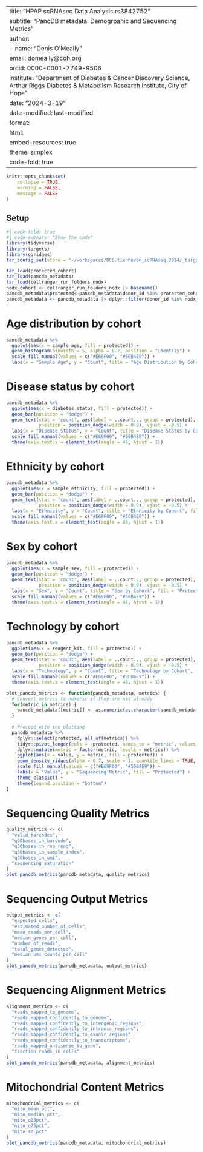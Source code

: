 
---
title: "HPAP scRNAseq Data Analysis rs3842752"
subtitle: "PancDB metadata: Demogrpahic and Sequencing Metrics"
author: 
- name: "Denis O'Meally"
  email: domeally@coh.org
  orcid: 0000-0001-7749-9506
institute: "Department of Diabetes & Cancer Discovery Science, <br/> Arthur Riggs Diabetes & Metabolism Research Institute, City of Hope"
date: "2024-3-19" 
date-modified: last-modified
format:
  html:
    embed-resources: true
    theme: simplex
    code-fold: true
---

```r
knitr::opts_chunk$set(
    collapse = TRUE,
    warning = FALSE,
    message = FALSE
)
```

## Setup

```r
#| code-fold: true
#| code-summary: "Show the code"
library(tidyverse)
library(targets)
library(ggridges)
tar_config_set(store = "~/workspaces/DCD.tienhoven_scRNAseq.2024/_targets")

tar_load(protected_cohort)
tar_load(pancdb_metadata)
tar_load(cellranger_run_folders_nodx)
nodx_cohort <- cellranger_run_folders_nodx |> basename()
pancdb_metadata$protected<-pancdb_metadata$donor_id %in% protected_cohort$sample_id
pancdb_metadata <- pancdb_metadata |> dplyr::filter(donor_id %in% nodx_cohort & str_detect(reagent_kit, "10X"))
```

# Age distribution by cohort
```r
pancdb_metadata %>%
  ggplot(aes(x = sample_age, fill = protected)) +
  geom_histogram(binwidth = 5, alpha = 0.7, position = "identity") +
  scale_fill_manual(values = c("#E69F00", "#56B4E9")) +
  labs(x = "Sample Age", y = "Count", title = "Age Distribution by Cohort", fill = "Protected")
```

# Disease status by cohort
```r
pancdb_metadata %>%
  ggplot(aes(x = diabetes_status, fill = protected)) +
  geom_bar(position = "dodge") +
  geom_text(stat = 'count', aes(label = ..count.., group = protected),
            position = position_dodge(width = 0.9), vjust = -0.5) +
  labs(x = "Disease Status", y = "Count", title = "Disease Status by Cohort", fill = "Protected") +
  scale_fill_manual(values = c("#E69F00", "#56B4E9")) +
  theme(axis.text.x = element_text(angle = 45, hjust = 1))
```

# Ethnicity by cohort
```r
pancdb_metadata %>%
  ggplot(aes(x = sample_ethnicity, fill = protected)) +
  geom_bar(position = "dodge") +
  geom_text(stat = 'count', aes(label = ..count.., group = protected),
            position = position_dodge(width = 0.9), vjust = -0.5) +
  labs(x = "Ethnicity", y = "Count", title = "Ethnicity by Cohort", fill = "Protected") +
  scale_fill_manual(values = c("#E69F00", "#56B4E9")) +
  theme(axis.text.x = element_text(angle = 45, hjust = 1))
```

# Sex by cohort
```r
pancdb_metadata %>%
  ggplot(aes(x = sample_sex, fill = protected)) +
  geom_bar(position = "dodge") +
  geom_text(stat = 'count', aes(label = ..count.., group = protected),
            position = position_dodge(width = 0.9), vjust = -0.5) +
  labs(x = "Sex", y = "Count", title = "Sex by Cohort", fill = "Protected") +
  scale_fill_manual(values = c("#E69F00", "#56B4E9")) +
  theme(axis.text.x = element_text(angle = 45, hjust = 1))
```

# Technology by cohort
```r
pancdb_metadata %>%
  ggplot(aes(x = reagent_kit, fill = protected)) +
  geom_bar(position = "dodge") +
  geom_text(stat = 'count', aes(label = ..count.., group = protected),
            position = position_dodge(width = 0.9), vjust = -0.5) +
  labs(x = "Technology", y = "Count", title = "Technology by Cohort", fill = "Protected") +
  scale_fill_manual(values = c("#E69F00", "#56B4E9")) +
  theme(axis.text.x = element_text(angle = 45, hjust = 1))
```

```r
plot_pancdb_metrics <- function(pancdb_metadata, metrics) {
  # Convert metrics to numeric if they are not already
  for(metric in metrics) {
    pancdb_metadata[[metric]] <- as.numeric(as.character(pancdb_metadata[[metric]]))
  }
  
  # Proceed with the plotting
  pancdb_metadata %>%
    dplyr::select(protected, all_of(metrics)) %>%
    tidyr::pivot_longer(cols = -protected, names_to = "metric", values_to = "value") %>%
    dplyr::mutate(metric = factor(metric, levels = metrics)) %>%
    ggplot(aes(x = value, y = metric, fill = protected)) +
    geom_density_ridges(alpha = 0.7, scale = 1, quantile_lines = TRUE, quantiles = 2) +
    scale_fill_manual(values = c("#E69F00", "#56B4E9")) +
    labs(x = "Value", y = "Sequencing Metric", fill = "Protected") +
    theme_classic() +
    theme(legend.position = "bottom")
}
```

# Sequencing Quality Metrics
```r
quality_metrics <- c(
  "valid_barcodes",
  "q30bases_in_barcode",
  "q30bases_in_rna_read",
  "q30bases_in_sample_index",
  "q30bases_in_umi",
  "sequencing_saturation"
)
plot_pancdb_metrics(pancdb_metadata, quality_metrics)
```

# Sequencing Output Metrics
```r
output_metrics <- c(
  "expected_cells",
  "estimated_number_of_cells",
  "mean_reads_per_cell",
  "median_genes_per_cell",
  "number_of_reads",
  "total_genes_detected",
  "median_umi_counts_per_cell"
)
plot_pancdb_metrics(pancdb_metadata, output_metrics)
```

# Sequencing Alignment Metrics
```r
alignment_metrics <- c(
  "reads_mapped_to_genome",
  "reads_mapped_confidently_to_genome",
  "reads_mapped_confidently_to_intergenic_regions",
  "reads_mapped_confidently_to_intronic_regions",
  "reads_mapped_confidently_to_exonic_regions",
  "reads_mapped_confidently_to_transcriptome",
  "reads_mapped_antisense_to_gene",
  "fraction_reads_in_cells"
)
plot_pancdb_metrics(pancdb_metadata, alignment_metrics)
```

# Mitochondrial Content Metrics
```r
mitochondrial_metrics <- c(
  "mito_mean_pct",
  "mito_median_pct",
  "mito_q25pct",
  "mito_q75pct",
  "mito_sd_pct"
)
plot_pancdb_metrics(pancdb_metadata, mitochondrial_metrics)
```

